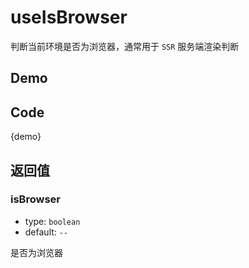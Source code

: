 # useIsBrowser

判断当前环境是否为浏览器，通常用于 `SSR` 服务端渲染判断

## Demo


<Demo />

## Code


<CodeBlock>{demo}</CodeBlock>

## 返回值

### isBrowser

- type: `boolean`
- default: `--`

是否为浏览器
